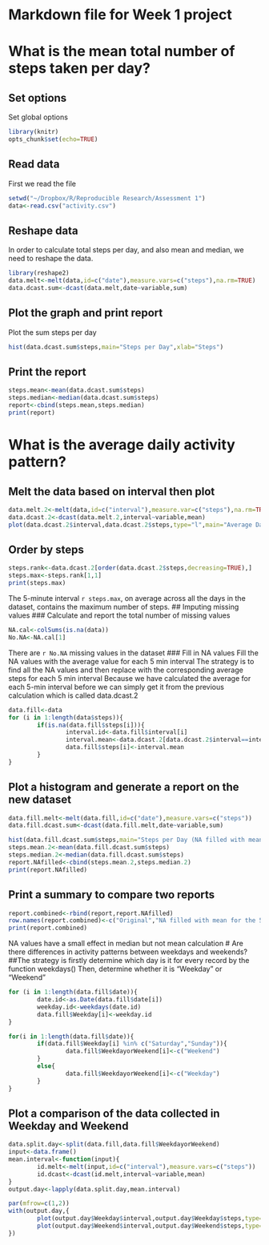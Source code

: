 Markdown file for Week 1 project
==================================
# What is the mean total number of steps taken per day?
## Set options
Set global options
```r
library(knitr)
opts_chunk$set(echo=TRUE)
```
## Read data
First we read the file
```r
setwd("~/Dropbox/R/Reproducible Research/Assessment 1")
data<-read.csv("activity.csv")
```
## Reshape data
In order to calculate total steps per day, and also mean and median, we need to reshape the data.
```r
library(reshape2)
data.melt<-melt(data,id=c("date"),measure.vars=c("steps"),na.rm=TRUE)
data.dcast.sum<-dcast(data.melt,date~variable,sum)
```
## Plot the graph and print report
Plot the sum steps per day
```r
hist(data.dcast.sum$steps,main="Steps per Day",xlab="Steps")
```
## Print the report
```r
steps.mean<-mean(data.dcast.sum$steps)
steps.median<-median(data.dcast.sum$steps)
report<-cbind(steps.mean,steps.median)
print(report)
```
# What is the average daily activity pattern?
## Melt the data based on interval then plot
```r
data.melt.2<-melt(data,id=c("interval"),measure.var=c("steps"),na.rm=TRUE)
data.dcast.2<-dcast(data.melt.2,interval~variable,mean)
plot(data.dcast.2$interval,data.dcast.2$steps,type="l",main="Average Daily Activity Pattern",xlab="5 min interval",ylab="steps")
```
## Order by steps
```r
steps.rank<-data.dcast.2[order(data.dcast.2$steps,decreasing=TRUE),]
steps.max<-steps.rank[1,1]
print(steps.max)
```
The 5-minute interval `r steps.max`, on average across all the days in the dataset, contains the maximum number of steps.
## Imputing missing values
### Calculate and report the total number of missing values
```r
NA.cal<-colSums(is.na(data))
No.NA<-NA.cal[1]
```
There are `r No.NA` missing values in the dataset
### Fill in NA values
Fill the NA values with the average value for each 5 min interval
The strategy is to find all the NA values and then replace with the corresponding average steps for each 5 min interval
Because we have calculated the average for each 5-min interval before we can simply get it from the previous calculation which is called data.dcast.2
```r
data.fill<-data
for (i in 1:length(data$steps)){
        if(is.na(data.fill$steps[i])){
                interval.id<-data.fill$interval[i]
                interval.mean<-data.dcast.2[data.dcast.2$interval==interval.id,2]
                data.fill$steps[i]<-interval.mean
        }
}
```
## Plot a histogram and generate a report on the new dataset
```r
data.fill.melt<-melt(data.fill,id=c("date"),measure.vars=c("steps"))
data.fill.dcast.sum<-dcast(data.fill.melt,date~variable,sum)

hist(data.fill.dcast.sum$steps,main="Steps per Day (NA filled with mean for each 5-minute interval)",xlab="Steps")
steps.mean.2<-mean(data.fill.dcast.sum$steps)
steps.median.2<-median(data.fill.dcast.sum$steps)
report.NAfilled<-cbind(steps.mean.2,steps.median.2)
print(report.NAfilled)
```
## Print a summary to compare two reports
```r
report.combined<-rbind(report,report.NAfilled)
row.names(report.combined)<-c("Original","NA filled with mean for the 5-minute interval")
print(report.combined)
```
NA values have a small effect in median but not mean calculation
# Are there differences in activity patterns between weekdays and weekends?
##The strategy is firstly determine which day is it for every record by the function weekdays()
Then, determine whether it is "Weekday" or "Weekend"

```r
for (i in 1:length(data.fill$date)){
        date.id<-as.Date(data.fill$date[i])
        weekday.id<-weekdays(date.id)
        data.fill$Weekday[i]<-weekday.id
}

for(i in 1:length(data.fill$date)){
        if(data.fill$Weekday[i] %in% c("Saturday","Sunday")){
                data.fill$WeekdayorWeekend[i]<-c("Weekend")
        }
        else{
                data.fill$WeekdayorWeekend[i]<-c("Weekday")
        }
}
```
## Plot a comparison of the data collected in Weekday and Weekend
```r
data.split.day<-split(data.fill,data.fill$WeekdayorWeekend)
input<-data.frame()
mean.interval<-function(input){
        id.melt<-melt(input,id=c("interval"),measure.vars=c("steps"))
        id.dcast<-dcast(id.melt,interval~variable,mean)
}
output.day<-lapply(data.split.day,mean.interval)

par(mfrow=c(1,2))
with(output.day,{
        plot(output.day$Weekday$interval,output.day$Weekday$steps,type="l",main="Weekday",xlab="5 min interval",ylab="steps")
        plot(output.day$Weekend$interval,output.day$Weekend$steps,type="l",main="Weekend",xlab="5 min interval",ylab="steps")
})
```
